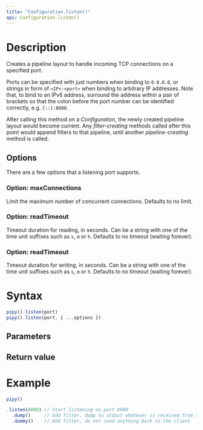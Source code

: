 ```yaml
---
title: "Configuration.listen()"
api: Configuration.listen()
---
```


# Description

Creates a pipeline layout to handle incoming TCP connections on a specified port.

Ports can be specified with just numbers when binding to `0.0.0.0`, or strings in form of `<IP>:<port>` when binding to arbitrary IP addresses. Note that, to bind to an IPv6 address, surround the address within a pair of brackets so that the colon before the port number can be identified correctly, e.g. `[::]:8080`.

After calling this method on a _Configuration_, the newly created pipeline layout would become current. Any _filter-creating_ methods called after this point would append filters to that pipeline, until another _pipeline-creating_ method is called.

## Options

There are a few options that a listening port supports.

### Option: maxConnections

Limit the maximum number of concurrent connections. Defaults to no limit.

### Option: readTimeout

Timeout duration for reading, in seconds. Can be a string with one of the time unit suffixes such as `s`, `m` or `h`. Defaults to no timeout (waiting forever).

### Option: readTimeout

Timeout duration for writing, in seconds. Can be a string with one of the time unit suffixes such as `s`, `m` or `h`. Defaults to no timeout (waiting forever).

# Syntax

``` js
pipy().listen(port)
pipy().listen(port, { ...options })
```

## Parameters

<Parameters/>

## Return value

<ReturnValue/>

# Example

``` js
pipy()

.listen(8080) // Start listening on port 8080
  .dump()     // Add filter, dump to stdout whatever is received from the port
  .dummy()    // Add filter, do not send anything back to the client
```
